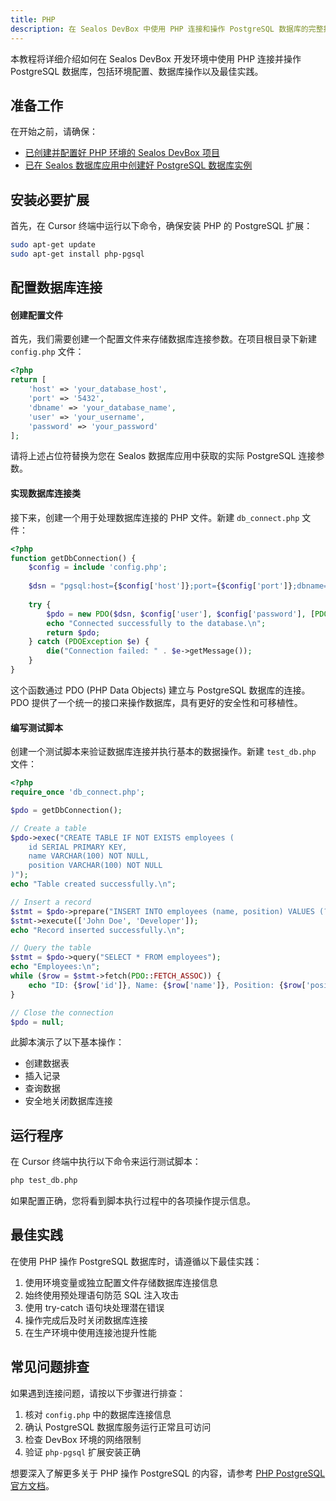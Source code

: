 ```yaml
---
title: PHP
description: 在 Sealos DevBox 中使用 PHP 连接和操作 PostgreSQL 数据库的完整指南
---
```


本教程将详细介绍如何在 Sealos DevBox 开发环境中使用 PHP 连接并操作 PostgreSQL 数据库，包括环境配置、数据库操作以及最佳实践。

## 准备工作

在开始之前，请确保：
- [已创建并配置好 PHP 环境的 Sealos DevBox 项目](/docs/guides/fundamentals/create-a-project)
- [已在 Sealos 数据库应用中创建好 PostgreSQL 数据库实例](./)

## 安装必要扩展

首先，在 Cursor 终端中运行以下命令，确保安装 PHP 的 PostgreSQL 扩展：

```bash
sudo apt-get update
sudo apt-get install php-pgsql
```

## 配置数据库连接

<div className='steps [&_h4]:step'>

#### 创建配置文件

首先，我们需要创建一个配置文件来存储数据库连接参数。在项目根目录下新建 `config.php` 文件：

```php title="config.php"
<?php
return [
    'host' => 'your_database_host',
    'port' => '5432',
    'dbname' => 'your_database_name',
    'user' => 'your_username',
    'password' => 'your_password'
];
```

请将上述占位符替换为您在 Sealos 数据库应用中获取的实际 PostgreSQL 连接参数。

#### 实现数据库连接类

接下来，创建一个用于处理数据库连接的 PHP 文件。新建 `db_connect.php` 文件：

```php title="db_connect.php"
<?php
function getDbConnection() {
    $config = include 'config.php';
    
    $dsn = "pgsql:host={$config['host']};port={$config['port']};dbname={$config['dbname']};";
    
    try {
        $pdo = new PDO($dsn, $config['user'], $config['password'], [PDO::ATTR_ERRMODE => PDO::ERRMODE_EXCEPTION]);
        echo "Connected successfully to the database.\n";
        return $pdo;
    } catch (PDOException $e) {
        die("Connection failed: " . $e->getMessage());
    }
}
```

这个函数通过 PDO (PHP Data Objects) 建立与 PostgreSQL 数据库的连接。PDO 提供了一个统一的接口来操作数据库，具有更好的安全性和可移植性。

#### 编写测试脚本

创建一个测试脚本来验证数据库连接并执行基本的数据操作。新建 `test_db.php` 文件：

```php title="test_db.php"
<?php
require_once 'db_connect.php';

$pdo = getDbConnection();

// Create a table
$pdo->exec("CREATE TABLE IF NOT EXISTS employees (
    id SERIAL PRIMARY KEY,
    name VARCHAR(100) NOT NULL,
    position VARCHAR(100) NOT NULL
)");
echo "Table created successfully.\n";

// Insert a record
$stmt = $pdo->prepare("INSERT INTO employees (name, position) VALUES (?, ?)");
$stmt->execute(['John Doe', 'Developer']);
echo "Record inserted successfully.\n";

// Query the table
$stmt = $pdo->query("SELECT * FROM employees");
echo "Employees:\n";
while ($row = $stmt->fetch(PDO::FETCH_ASSOC)) {
    echo "ID: {$row['id']}, Name: {$row['name']}, Position: {$row['position']}\n";
}

// Close the connection
$pdo = null;
```

此脚本演示了以下基本操作：
- 创建数据表
- 插入记录
- 查询数据
- 安全地关闭数据库连接

</div>

## 运行程序

在 Cursor 终端中执行以下命令来运行测试脚本：

```bash
php test_db.php
```

如果配置正确，您将看到脚本执行过程中的各项操作提示信息。

## 最佳实践

在使用 PHP 操作 PostgreSQL 数据库时，请遵循以下最佳实践：

1. 使用环境变量或独立配置文件存储数据库连接信息
2. 始终使用预处理语句防范 SQL 注入攻击
3. 使用 try-catch 语句块处理潜在错误
4. 操作完成后及时关闭数据库连接
5. 在生产环境中使用连接池提升性能

## 常见问题排查

如果遇到连接问题，请按以下步骤进行排查：

1. 核对 `config.php` 中的数据库连接信息
2. 确认 PostgreSQL 数据库服务运行正常且可访问
3. 检查 DevBox 环境的网络限制
4. 验证 `php-pgsql` 扩展安装正确

想要深入了解更多关于 PHP 操作 PostgreSQL 的内容，请参考 [PHP PostgreSQL 官方文档](https://www.php.net/manual/en/book.pgsql.php)。